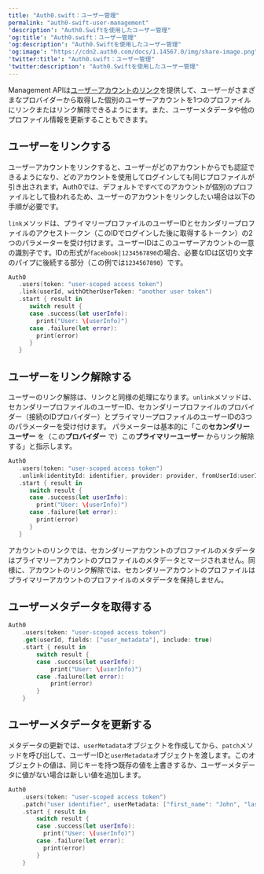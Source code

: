 ```yaml
---
title: "Auth0.swift：ユーザー管理"
permalink: "auth0-swift-user-management"
'description': "Auth0.Swiftを使用したユーザー管理"
'og:title': "Auth0.swift：ユーザー管理"
'og:description': "Auth0.Swiftを使用したユーザー管理"
'og:image': "https://cdn2.auth0.com/docs/1.14567.0/img/share-image.png"
'twitter:title': "Auth0.swift：ユーザー管理"
'twitter:description': "Auth0.Swiftを使用したユーザー管理"
---
```


<Tooltip data-tooltip-id="react-containers-DefinitionTooltip-0" href="/ja-jp/glossary?term=management-api" tip="Management API: 顧客が管理タスクを実行できるようにするための製品。" cta="用語集の表示">Management API</Tooltip>は[ユーザーアカウントのリンク](/ja-jp/manage-users/user-accounts/user-account-linking)を提供して、ユーザーがさまざまなプロバイダーから取得した個別のユーザーアカウントを1つのプロファイルにリンクまたはリンク解除できるようにます。また、ユーザーメタデータや他のプロファイル情報を更新することもできます。

## ユーザーをリンクする

ユーザーアカウントをリンクすると、ユーザーがどのアカウントからでも認証できるようになり、どのアカウントを使用してログインしても同じプロファイルが引き出されます。Auth0では、デフォルトですべてのアカウントが個別のプロファイルとして扱われるため、ユーザーのアカウントをリンクしたい場合は以下の手順が必要です。

`link`メソッドは、プライマリープロファイルのユーザーIDとセカンダリープロファイルのアクセストークン（このIDでログインした後に取得するトークン）の2つのパラメーターを受け付けます。ユーザーIDはこのユーザーアカウントの一意の識別子です。IDの形式が`facebook|1234567890`の場合、必要なIDは区切り文字のパイプに後続する部分（この例では`1234567890`）です。

```swift lines
Auth0
   .users(token: "user-scoped access token")
   .link(userId, withOtherUserToken: "another user token")
   .start { result in
      switch result {
      case .success(let userInfo):
        print("User: \(userInfo)")
      case .failure(let error):
        print(error)
      }
   }
```

## ユーザーをリンク解除する

ユーザーのリンク解除は、リンクと同様の処理になります。`unlink`メソッドは、セカンダリープロファイルのユーザーID、セカンダリープロファイルのプロバイダー（接続のIDプロバイダー）とプライマリープロファイルのユーザーIDの3つのパラメーターを受け付けます。
パラメーターは基本的に「この**セカンダリーユーザー** を（この**プロバイダー** で）この**プライマリーユーザー** からリンク解除する」と指示します。

```swift lines
Auth0
   .users(token: "user-scoped access token")
   .unlink(identityId: identifier, provider: provider, fromUserId:userId)
   .start { result in
      switch result {
      case .success(let userInfo):
        print("User: \(userInfo)")
      case .failure(let error):
        print(error)
      }
   }
```

アカウントのリンクでは、セカンダリーアカウントのプロファイルのメタデータはプライマリーアカウントのプロファイルのメタデータとマージされません。同様に、アカウントのリンク解除では、セカンダリーアカウントのプロファイルはプライマリーアカウントのプロファイルのメタデータを保持しません。

## ユーザーメタデータを取得する

```swift lines
Auth0
    .users(token: "user-scoped access token")
    .get(userId, fields: ["user_metadata"], include: true)
    .start { result in
        switch result {
        case .success(let userInfo):
            print("User: \(userInfo)")
        case .failure(let error):
            print(error)
        }
    }
```

## ユーザーメタデータを更新する

メタデータの更新では、`userMetadata`オブジェクトを作成してから、`patch`メソッドを呼び出して、ユーザーIDと`userMetadata`オブジェクトを渡します。このオブジェクトの値は、同じキーを持つ既存の値を上書きするか、ユーザーメタデータに値がない場合は新しい値を追加します。

```swift lines
Auth0
    .users(token: "user-scoped access token")
    .patch("user identifier", userMetadata: ["first_name": "John", "last_name": "Doe"])
    .start { result in
        switch result {
        case .success(let userInfo):
          print("User: \(userInfo)")
        case .failure(let error):
          print(error)
        }
    }
```

